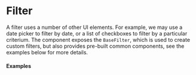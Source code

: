 


# Filter

A filter uses a number of other UI elements. For example, we may use a date picker to filter by date, or a list of checkboxes to filter by a particular criterium. The component exposes the `BaseFilter`, which is used to create custom filters, but also provides pre-built common components, see the examples below for more details.

<Playground component={BaseFilter}>
  <BaseFilter label="Filter" />
</Playground>

#### Examples

<Playground component={SelectFilter}>
  <SelectFilter />
</Playground>
